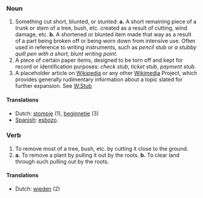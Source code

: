 ===Noun===
# Something cut short, blunted, or stunted:  '''a.''' A short remaining piece of a trunk or stem of a tree, bush, etc. created as a result of cutting, wind damage, etc.  '''b.''' A shortened or blunted item made that way as a result of a part being broken off or being worn down from intensive use.  Often used in reference to writing instruments, such as ''pencil stub'' or ''a stubby quill pen with a short, blunt writing point''.
# A piece of certain paper items, designed to be torn off and kept for record or identification purposes:  ''check stub'', ''ticket stub'', ''payment stub''.
# A placeholder article on [[Wikipedia]] or any other [[Wikimedia]] Project, which provides generally rudimentary information about a topic slated for further expansion. See [[W:Stub]]<!-- should probably come last :) -->

====Translations====
* Dutch: [[stompje]] (1), [[beginnetje]] (3)
* [[Spanish]]: [[w:es:esbozo|esbozo]].

===Verb===
# To remove most of a tree, bush, etc. by cutting it close to the ground.
# '''a.''' To remove a plant by pulling it out by the roots.  '''b.''' To clear land through such pulling out by the roots.

====Translations====
* Dutch: [[wieden]] (2)